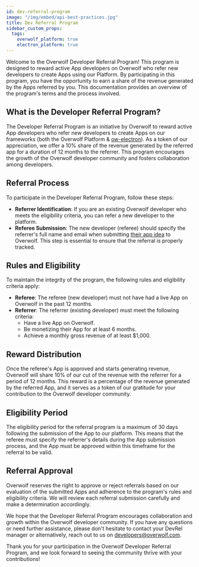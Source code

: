 ```yaml
---
id: dev-referral-program
image: "/img/embed/api-best-practices.jpg"
title: Dev Referral Program
sidebar_custom_props:
  tags:
    overwolf_platform: true
    electron_platform: true
---
```


Welcome to the Overwolf Developer Referral Program! This program is designed to reward active App
developers on Overwolf who refer new developers to create Apps using our Platform.
By participating in this program, you have the opportunity to earn a share of the revenue generated by the Apps referred by you.
This documentation provides an overview of the program's terms and the process involved.


## What is the Developer Referral Program?

The Developer Referral Program is an initiative by Overwolf to reward active App developers
who refer new developers to create Apps on our frameworks (both the Overwolf Platform & [ow-electron](https://overwolf.github.io/tools/ow-electron)). As a token of our appreciation,
we offer a 10% share of the revenue generated by the referred app for a duration of 12 months to the referrer.
This program encourages the growth of the Overwolf developer community and fosters collaboration among developers.

## Referral Process

To participate in the Developer Referral Program, follow these steps:

 - **Referrer Identification**: If you are an existing Overwolf developer who meets the eligibility criteria, you can refer a new developer to the platform.
 - **Referee Submission**: The new developer (referee) should specify the referrer's full name and email when submitting [their app idea](https://overwolf.github.io/start/getting-started/submit-app-proposal#submit-your-proposal) to Overwolf. This step is essential to ensure that the referral is properly tracked.


## Rules and Eligibility

To maintain the integrity of the program, the following rules and eligibility criteria apply:

- **Referee**: The referee (new developer) must not have had a live App on Overwolf in the past 12 months.
- **Referrer**: The referrer (existing developer) must meet the following criteria:
  - Have a live App on Overwolf.
  - Be monetizing their App for at least 6 months.
  - Achieve a monthly gross revenue of at least $1,000.

## Reward Distribution

Once the referee's App is approved and starts generating revenue, Overwolf will share 10% of our cut of the revenue with the referrer for a period of 12 months. This reward is a percentage of the revenue generated by the referred App, and it serves as a token of our gratitude for your contribution to the Overwolf developer community.


## Eligibility Period

The eligibility period for the referral program is a maximum of 30 days following the submission of the App to our platform. This means that the referee must specify the referrer's details during the App submission process, and the App must be approved within this timeframe for the referral to be valid.


## Referral Approval

Overwolf reserves the right to approve or reject referrals based on our evaluation of the submitted Apps and adherence to the program's rules and eligibility criteria. We will review each referral submission carefully and make a determination accordingly.

We hope that the Developer Referral Program encourages collaboration and growth within the Overwolf developer community. If you have any questions or need further assistance, please don't hesitate to contact your DevRel manager or alternatively, reach out to us on developers@overwolf.com.

Thank you for your participation in the Overwolf Developer Referral Program, and we look forward to seeing the community thrive with your contributions!
